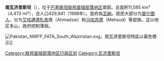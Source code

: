 {{Infobox settlement
| name                    = 南瓦济里斯坦
| native_name             = سويلي وزيرستان<!-- if different from the English name -->
| native_name_lang        = ps<!-- ISO 639-2 code e.g. "ur" for Urdu or "ps" for Pashto. -->
| settlement_type         = 特区
| image_skyline           = {{Photomontage
| photo1a = Skanrr gharra from kot nawaz - panoramio.jpg
| photo2a = Pir Ghar, Baddar, South Waziristan Agency, FATA, Pakistan.jpg
| size = 270
| position = center
| spacing = Number indicating width of spacing between the images (default: 1)
| color = Color of spacing between the images (default: black)
| border = Number indicating width of border surrounding the montage (default: 1)
| color_border = Color of border surrounding the montage (default: black)
}}
| imagesize               = 
| image_alt               = 
| image_caption           = 南瓦济里斯坦以山多为主
<!-- maps and coordinates ------>
| image_map               = Pakistan - Khyber Pakhtunkhwa - South Waziristan.svg
| map_alt                 = 
| map_caption             = 
| coordinates             = 
<!-- location ------------------>
| subdivision_type        = 国家
| subdivision_name        = {{flag|Pakistan}}
|subdivision_type1      = 省份
|subdivision_name1      = {{flag|Khyber Pakhtunkhwa}}
<!-- established --------------->
| established_title       = 建立
| established_date        = 1893年
<!-- seat, smaller parts ------->
| seat_type               = 首府
| seat                    = [[瓦納_(巴基斯坦)|瓦納]]
| parts_type              = [[乡_(南亚)|乡]]
| parts_style             = para
| p1                      = 8个
| p2                      =
<!-- government type, leaders -->
| government_footnotes    = <!-- for references: use <ref> tags -->
| government_type         = 
| leader_title            = 副專員
| leader_name             = Hameedullah Khan
<!-- area ---------------------->
| area_footnotes          = <!-- for references: use <ref> tags -->
| area_total_km2          = 6,619
<!-- elevation ----------------->
| elevation_footnotes     = <!-- for references: use <ref> tags -->
| elevation_m             = 
| elevation_max_footnotes = <!-- for references: use <ref> tags -->
| elevation_max_m         = 
| elevation_min_footnotes = <!-- for references: use <ref> tags -->
| elevation_min_m         = 
<!-- population ---------------->
| population_footnotes    = <ref name="census">{{cite web|url=http://www.pbs.gov.pk/sites/default/files/bwpsr/fata/SOUTH_WAZIRISTAN_AGENCY_SUMMARY.pdf|title=DISTRICT AND TEHSIL LEVEL POPULATION SUMMARY WITH REGION BREAKUP [PDF]|publisher=www.pbscensus.gov.pk|date=2018-01-03|access-date=2018-03-25|archive-date=2020-12-02|archive-url=https://web.archive.org/web/20201202005430/http://www.pbs.gov.pk/sites/default/files/bwpsr/fata/SOUTH_WAZIRISTAN_AGENCY_SUMMARY.pdf|dead-url=no}}</ref>
| population_total        = 674,065
| population_as_of        = 2017
| population_density_km2  = auto
<!-- time zone(s) -------------->
| timezone1               = [[巴基斯坦标准时间|PST]]
| utc_offset1             = +5
<!-- postal codes, area code --->
| postal_code_type        = <!-- enter ZIP code, Postcode, Post code, Postal code... -->
| postal_code             = 29450
| iso_code                = 
<!-- twin cities --------------->
| blank_name_sec1         = 主要语言
| blank_info_sec1         = [[普什图语|普什图语]]<br/>Ormari
<!-- website, footnotes -------->
| website                 = 
| footnotes               = 
}}

'''南瓦济里斯坦'''（{{Lang-ps|جنوبی وزیرستان}}），位于[[巴基斯坦|巴基斯坦]][[联邦直辖部落地区|联邦直辖部落地区]]南部。总面积11,585 km² （4,473 mi²），总人口429,841（1998年）。首府為[[瓦納_(巴基斯坦)|瓦納]]。居民大部分为[[普什图人|普什图人]]，分为[[艾哈邁德札依|艾哈邁德札依]]族（Ahmadzai）和[[马哈苏德|马哈苏德]]（Mehsud）等部族。这以地区多山，政府控制薄弱。

[[File:Pakistan_NWFP_FATA_South_Waziristan.svg|right]]，南瓦濟里斯坦特區以黃色標示]]

{{联邦直辖部落地区行政区划}}
[[Category:联邦直辖部落地区行政区划|Category:联邦直辖部落地区行政区划]]
[[Category:瓦济里斯坦|Category:瓦济里斯坦]]